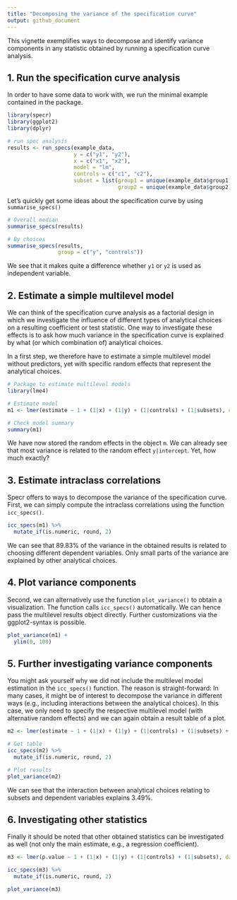 ```yaml
---
title: "Decomposing the variance of the specification curve"
output: github_document
---
```


This vignette exemplifies ways to decompose and identify variance components in any statistic obtained by running a specification curve analysis.


## 1. Run the specification curve analysis

In order to have some data to work with, we run the minimal example contained in the package.

```r
library(specr)
library(ggplot2)
library(dplyr)

# run spec analysis
results <- run_specs(example_data,
                     y = c("y1", "y2"),
                     x = c("x1", "x2"),
                     model = "lm",
                     controls = c("c1", "c2"),
                     subset = list(group1 = unique(example_data$group1),
                                   group2 = unique(example_data$group2)))
```

Let's quickly get some ideas about the specification curve by using `summarise_specs()`

```r
# Overall median
summarise_specs(results)

# By choices
summarise_specs(results, 
                group = c("y", "controls"))
```

We see that it makes quite a difference whether `y1` or `y2` is used as independent variable. 


## 2. Estimate a simple multilevel model

We can think of the specification curve analysis as a factorial design in which we investigate the influence of different types of analytical choices on a resulting coefficient or test statistic.
One way to investigate these effects is to ask how much variance in the specification curve is explained by what (or which combination of) analytical choices.

In a first step, we therefore have to estimate a simple multilevel model without predictors, yet with specific random effects that represent the analytical choices.

```r
# Package to estimate multilevel models
library(lme4)

# Estimate model
m1 <- lmer(estimate ~ 1 + (1|x) + (1|y) + (1|controls) + (1|subsets), data = results)

# Check model summary
summary(m1)
```

We have now stored the random effects in the object `m`. We can already see that most variance is related to the random effect `y|intercept`. Yet, how much exactly?

## 3. Estimate intraclass correlations

Specr offers to ways to decompose the variance of the specification curve. First, we can simply compute the intraclass correlations using the function `icc_specs()`.

```r
icc_specs(m1) %>%
  mutate_if(is.numeric, round, 2)
```

We can see that 89.83\% of the variance in the obtained results is related to choosing different dependent variables. Only small parts of the variance are explained by other analytical choices. 

## 4. Plot variance components

Second, we can alternatively use the function `plot_variance()` to obtain a visualization. The function calls `icc_specs()` automatically. We can hence pass the multilevel results object directly. Further customizations via the ggplot2-syntax is possible.

```r
plot_variance(m1) +
  ylim(0, 100)
```


## 5. Further investigating variance components

You might ask yourself why we did not include the multilevel model estimation in the `icc_specs()` function. The reason is straight-forward: In many cases, it might be of interest to decompose the variance in different ways (e.g., including interactions between the analytical choices). In this case, we only need to specify the respective multilevel model (with alternative random effects) and we can again obtain a result table of a plot.

```r
m2 <- lmer(estimate ~ 1 + (1|x) + (1|y) + (1|controls) + (1|subsets) + (1|x:y) + (1|y:controls) + (1|y:subsets), data = results)

# Get table
icc_specs(m2) %>%
  mutate_if(is.numeric, round, 2)

# Plot results
plot_variance(m2)
```

We can see that the interaction between analytical choices relating to subsets and dependent variables explains 3.49\%. 

## 6. Investigating other statistics

Finally it should be noted that other obtained statistics can be investigated as well (not only the main estimate, e.g., a regression coefficient). 

```r
m3 <- lmer(p.value ~ 1 + (1|x) + (1|y) + (1|controls) + (1|subsets), data = results)

icc_specs(m3) %>%
  mutate_if(is.numeric, round, 2)

plot_variance(m3)
```


